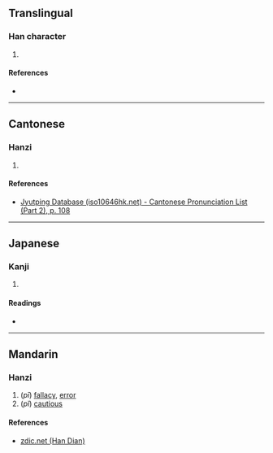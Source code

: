 {{character info/new}}
==Translingual==

===Han character===
{{Han char|rn=61|rad=心|as=07|sn=10|four=|canj=PPPG|ids=⿰忄坒}}

# {{defn|Han|sort=心07}}

====References====
* {{Han ref|kx=0386.210|dkj=10624|dj=0718.210|hdz=42303.100|uh=6082|ud=24706}}

----

==Cantonese==

===Hanzi===
{{yue-hanzi|jyut=[[pei1]], [[pai1]]|y=pei1, pai1}}

# {{defn|lang=yue|sort=心07}}

====References====
* [http://www.iso10646hk.net/jp/document/download.jsp Jyutping Database (iso10646hk.net) - Cantonese Pronunciation List (Part 2), p. 108]

----

==Japanese==

===Kanji===
{{ja-kanji|grade=|rs=心07}}

# {{defn|lang=ja|sort=心07}}

====Readings====
* {{ja-readings|on=[[ひ]] (hi), [[へい]] (hei)|kun=[[あやまる]] (ayamaru), [[つつしむ]] (tsutsushimu)}}

----

==Mandarin==

===Hanzi===
{{cmn-hanzi|pin=[[pī]] ([[pi1]]), [[pǐ]] ([[pi3]])|wg=p'i<sup>1</sup>, p'i<sup>3</sup>}}

# (''pī'') [[fallacy]], [[error]]
# (''pǐ'') [[cautious]]

====References====
* [http://www.zdic.net/z/19/js/6082.htm zdic.net (Han Dian)]